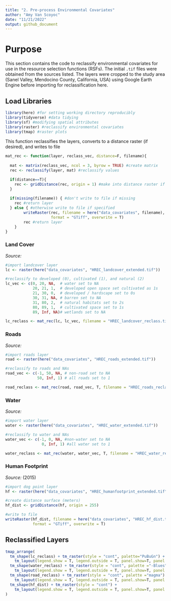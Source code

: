 ```yaml
---
title: "2. Pre-process Environmental Covariates"
author: "Amy Van Scoyoc"
date: "11/21/2022"
output: github_document
---
```


# Purpose 

This section contains the code to reclassify environmental covariates for use in the resource selection functions (RSFs). The initial `.tif` files were obtained from the sources listed. The layers were cropped to the study area (Sanel Valley, Mendocino County, California, USA) using Google Earth Engine before importing for reclassification here.   

## Load Libraries
```r
library(here) #for setting working directory reproducibly
library(tidyverse) #data tidying
library(sf) #modifying spatial attributes 
library(raster) #reclassify environmental covariates
library(tmap) #raster plots
```

This function reclassifies the layers, converts to a distance raster (if desired), and writes to file
```r
mat_rec <- function(layer, reclass_vec, distance=F, filename){
  
  mat <- matrix(reclass_vec, ncol = 3, byrow = TRUE) #create matrix
  rec <- reclassify(layer, mat) #reclassify values 

  if(distance==T){
    rec <- gridDistance(rec, origin = 1) #make into distance raster if desired
  }
  
  if(missing(filename)) { #don't write to file if missing
    rec #return layer
  } else { #otherwise write to file if specified
        writeRaster(rec, filename = here("data_covariates", filename), 
                    format = "GTiff", overwrite = T) 
        rec #return layer
    }
}
```

### Land Cover
_*Source:*_ 
```r
#import landcover layer
lc <- raster(here("data_covariates", "HREC_landcover_extended.tif"))

#reclassify to developed (0), cultivated (1), and natural (2)
lc_vec <- c(0, 20, NA,  # water set to NA 
            20, 21, 1,  # developed open space set cultivated as 1s
            21, 30, 0,  # developed / hardscape set to 0s
            30, 31, NA, # barren set to NA
            31, 80, 2,  # natural habitats set to 2s 
            80, 89, 1,  # cultivated space set to 1s
            89, Inf, NA)# wetlands set to NA 

lc_reclass <- mat_rec(lc, lc_vec, filename = "HREC_landcover_reclass.tif") #reclassify 
```

### Roads
_*Source:*_ 
```r
#import roads layer
road <- raster(here("data_covariates", "HREC_roads_extended.tif"))

#reclassify to roads and NAs
road_vec <- c(-1, 50, NA, # non-road set to NA 
              50, Inf, 1) # all roads set to 1 

road_reclass <- mat_rec(road, road_vec, T, filename = "HREC_roads_reclass.tif") #reclassify 
```

### Water
_*Source:*_ 
```r
#import water layer
water <- raster(here("data_covariates", "HREC_water_extended.tif"))

#reclassify to water and NAs
water_vec <- c(-1, 0, NA, #non-water set to NA 
                0, Inf, 1) #all water set to 1 

water_reclass <- mat_rec(water, water_vec, T, filename = "HREC_water_reclass.tif") #reclassify 
```

### Human Footprint 
_*Source:*_ (2015) 
```r
#import dog point layer
hf <- raster(here("data_covariates", "HREC_humanfootprint_extended.tif"))

#create distance surface (meters)
hf_dist <- gridDistance(hf, origin = 255)

#write to file
writeRaster(hf_dist, filename = here("data_covariates", "HREC_hf_dist.tif"), 
            format = "GTiff", overwrite = T)
```

## Reclassified Layers
```r
tmap_arrange(
  tm_shape(lc_reclass) + tm_raster(style = "cont", palette="PuBuGn") +
    tm_layout(legend.show = T, legend.outside = T, panel.show=T, panel.labels='Land Cover'),
  tm_shape(water_reclass) + tm_raster(style = "cont", palette ="-Blues") +
    tm_layout(legend.show = T, legend.outside = T, panel.show=T, panel.labels='Water Distance'),
  tm_shape(road_reclass) + tm_raster(style = "cont", palette ="magma") +
    tm_layout(legend.show = T, legend.outside = T, panel.show=T, panel.labels='Road Distance'), 
  tm_shape(hf_dist) + tm_raster(style = "cont") +
    tm_layout(legend.show = T, legend.outside = T, panel.show=T, panel.labels='Development Distance')
)
```

